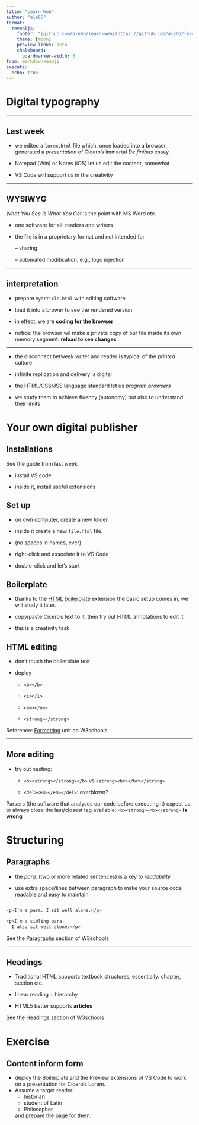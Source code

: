 ```yaml
---
title: "Learn Web"
author: "ale66"
format: 
  revealjs:
    footer: "[github.com/ale66/learn-web](https://github.com/ale66/learn-web)&nbsp;&nbsp;&nbsp;"
    theme: [moon]
    preview-links: auto
    chalkboard: 
      boardmarker-width: 5
from: markdown+emoji
execute:
  echo: true
---
```


# Digital typography

---

## Last week

- we edited a ``lorem.html`` file which, once loaded into a browser, generated a *presentation* of Cicero's immortal <i>De finibus</i> essay.

- Notepad (Win) or Notes (iOS) let us edit the content, somewhat

- VS Code will support us in the creativity
  
---

## WYSIWYG

*What You See Is What You Get* is the point with MS Word etc. 

- one software for all: readers and writers

- the file is in a proprietary format and not intended for 

  -- sharing

  -- automated modification, e.g., logo injection


---

## interpretation 

- prepare ``myarticle.html`` with editing software

- load it into a brower to see the rendered version

- in effect, we are __coding for the browser__

- notice: the browser wil make a private copy of our file inside its own memory segment: __reload to see changes__

---

- the disconnect betweek writer and reader is typical of the *printed* culture

- infinite replication and delivery is digital 

- the HTML/CSS/JSS language standard let us *program browsers*

- we study them to achieve fluency (autonomy) but also to understand their limits


# Your own digital publisher

## Installations

See the guide from last week

- install VS code

- inside it, install useful extensions


## Set up

- on own computer, create a new folder 

- inside it create a new ``file.html`` file.

- (no spaces in names, ever)

- right-click and associate it to VS Code 
  
- double-click and let's start

## Boilerplate

- thanks to the [HTML boilerplate](https://marketplace.visualstudio.com/items?itemName=sidthesloth.html5-boilerplate) extension the basic setup comes in, we will study it later.

- copy/paste Cicero's text to it, then try out HTML annotations to edit it

- this is a creativity task

## HTML editing

- don't touch the boilerplate text

- deploy 

  - ``<b></b>``

  - ``<i></i>``

  - ``<em></em>``

  - ``<strong></strong>``

Reference: [Formatting](https://www.w3schools.com/html/html_formatting.asp) unit on W3schools.


---

## More editing

- try out nesting:

  - ``<b><strong></strong></b>`` vs ``<strong><br></br></strong>``

  - ``<del><em></em></del>``: overblown?


Parsers (the software that analyses our code before executing it) expect us to always close the last/closest tag available:  ``<b><strong></b></strong>`` __is wrong__

# Structuring

## Paragraphs

- the *para.* (two or more related sentences) is a key to *readability*

- use extra space/lines between paragraph to make your source code readable and easy to maintain.

```html

<p>I'm a para. I sit well alone.</p>

<p>I'm a sibling para. 
  I also sit well alone.</p>
```

See the [Paragraphs](https://www.w3schools.com/html/html_paragraphs.asp) section of W3schools

 
---

## Headings

- Traditional HTML supports textbook structures, essentially: chapter, section etc.

- linear reading + hierarchy

- HTML5 better supports __articles__
  
See the [Headings](https://www.w3schools.com/html/html_headings.asp) section of W3schools


# Exercise

## Content inform form

- deploy the Boilerplate and the Preview extensions of VS Code to work on a presentation for Cicero's Lorem.
- Assume a target reader:
  - historian
  - student of Latin
  - Philosopher
  
  and prepare the page for them.